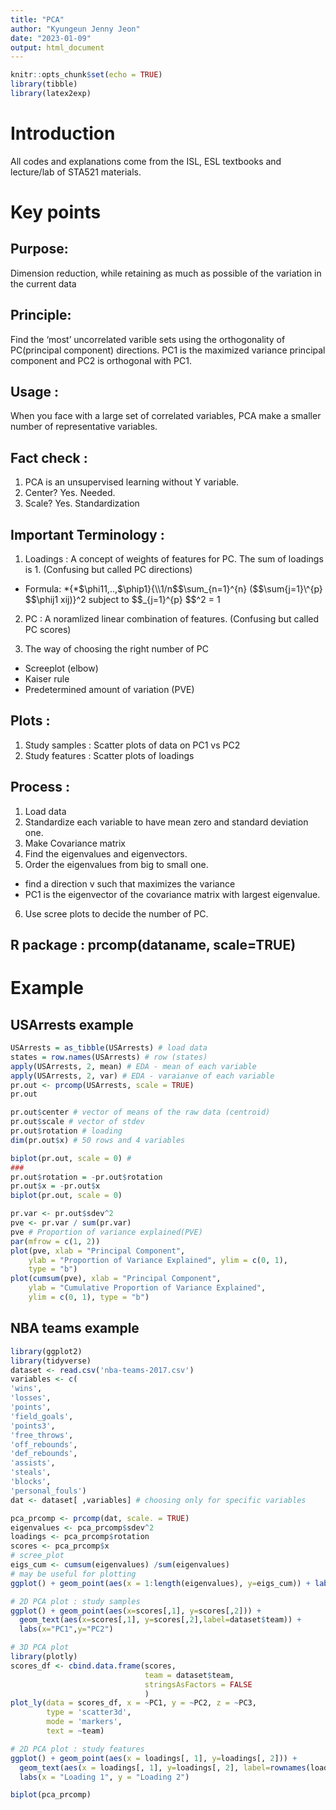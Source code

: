 ```yaml
---
title: "PCA"
author: "Kyungeun Jenny Jeon"
date: "2023-01-09"
output: html_document
---
```


```r
knitr::opts_chunk$set(echo = TRUE)
library(tibble)
library(latex2exp)
```

# Introduction
All codes and explanations come from the ISL, ESL textbooks and lecture/lab of STA521 materials. 

# Key points

## Purpose: 
Dimension reduction, while retaining as much as possible of the variation in the current data

## Principle: 
Find the 'most' uncorrelated varible sets using the orthogonality of PC(principal component) directions. PC1 is the maximized variance principal component and PC2 is orthogonal with PC1.

## Usage : 
When you face with a large set of correlated variables, PCA make a smaller number of representative variables.

## Fact check :
1) PCA is an unsupervised learning without Y variable.
2) Center? Yes. Needed.
3) Scale? Yes. Standardization

## Important Terminology :
1)  Loadings : A concept of weights of features for PC. The sum of loadings is 1. (Confusing but called PC directions)
-   Formula: \maximize\*{\*\$\\phi11,..,\$\\phip1}{\\\\1/n\$\$\\sum\_{n=1}\^{n} (\$\$\\sum{j=1}\\\^{p} \$\$\\phij1 xij)}\^2 subject to \$\$\sum\_{j=1}\^{p} \$\$\phij1\^2 = 1

2)  PC : A noramlized linear combination of features. (Confusing but called PC scores)

3)  The way of choosing the right number of PC
-   Screeplot (elbow)
-   Kaiser rule
-   Predetermined amount of variation (PVE) 
\frac{$\lambda_{1} + ... + $\lambda_{l}}{$\sum_{i=1}^{d}($\lambda_{i})}

## Plots :
1)  Study samples : Scatter plots of data on PC1 vs PC2
2)  Study features : Scatter plots of loadings

## Process :
1)  Load data
2)  Standardize each variable to have mean zero and standard deviation one.
3)  Make Covariance matrix
4)  Find the eigenvalues and eigenvectors.
5)  Order the eigenvalues from big to small one.
-   find a direction v such that maximizes the variance
-   PC1 is the eigenvector of the covariance matrix with largest eigenvalue.
6)  Use scree plots to decide the number of PC.

## R package : prcomp(dataname, scale=TRUE)


# Example

## USArrests example

```r
USArrests = as_tibble(USArrests) # load data
states = row.names(USArrests) # row (states)
apply(USArrests, 2, mean) # EDA - mean of each variable
apply(USArrests, 2, var) # EDA - varaianve of each variable
pr.out <- prcomp(USArrests, scale = TRUE)
pr.out
```

```r
pr.out$center # vector of means of the raw data (centroid)
pr.out$scale # vector of stdev
pr.out$rotation # loading
dim(pr.out$x) # 50 rows and 4 variables
```

```r
biplot(pr.out, scale = 0) # 
###
pr.out$rotation = -pr.out$rotation
pr.out$x = -pr.out$x
biplot(pr.out, scale = 0)
```

```r
pr.var <- pr.out$sdev^2
pve <- pr.var / sum(pr.var)
pve # Proportion of variance explained(PVE)
par(mfrow = c(1, 2))
plot(pve, xlab = "Principal Component",
    ylab = "Proportion of Variance Explained", ylim = c(0, 1),
    type = "b")
plot(cumsum(pve), xlab = "Principal Component",
    ylab = "Cumulative Proportion of Variance Explained",
    ylim = c(0, 1), type = "b")
```

## NBA teams example

```r
library(ggplot2)
library(tidyverse)
dataset <- read.csv('nba-teams-2017.csv')
variables <- c(
'wins',
'losses',
'points',
'field_goals',
'points3',
'free_throws',
'off_rebounds',
'def_rebounds',
'assists',
'steals',
'blocks',
'personal_fouls')
dat <- dataset[ ,variables] # choosing only for specific variables
```

```r
pca_prcomp <- prcomp(dat, scale. = TRUE)
eigenvalues <- pca_prcomp$sdev^2
loadings <- pca_prcomp$rotation
scores <- pca_prcomp$x
# scree_plot
eigs_cum <- cumsum(eigenvalues) /sum(eigenvalues)
# may be useful for plotting
ggplot() + geom_point(aes(x = 1:length(eigenvalues), y=eigs_cum)) + labs(x = "first PCs", y = "fraction of total variance explained")
```

```r
# 2D PCA plot : study samples
ggplot() + geom_point(aes(x=scores[,1], y=scores[,2])) + 
  geom_text(aes(x=scores[,1], y=scores[,2],label=dataset$team)) +
  labs(x="PC1",y="PC2")
```

```r
# 3D PCA plot
library(plotly)
scores_df <- cbind.data.frame(scores,
                              team = dataset$team,
                              stringsAsFactors = FALSE
                              )
plot_ly(data = scores_df, x = ~PC1, y = ~PC2, z = ~PC3,
        type = 'scatter3d',
        mode = 'markers',
        text = ~team)
```

```r
# 2D PCA plot : study features
ggplot() + geom_point(aes(x = loadings[, 1], y=loadings[, 2])) +
  geom_text(aes(x = loadings[, 1], y=loadings[, 2], label=rownames(loadings))) +
  labs(x = "Loading 1", y = "Loading 2")
```

```r
biplot(pca_prcomp)
```
